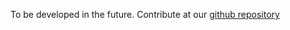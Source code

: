 To be developed in the future. Contribute at our [github repository](https://github.com/FlowGPT/guide)